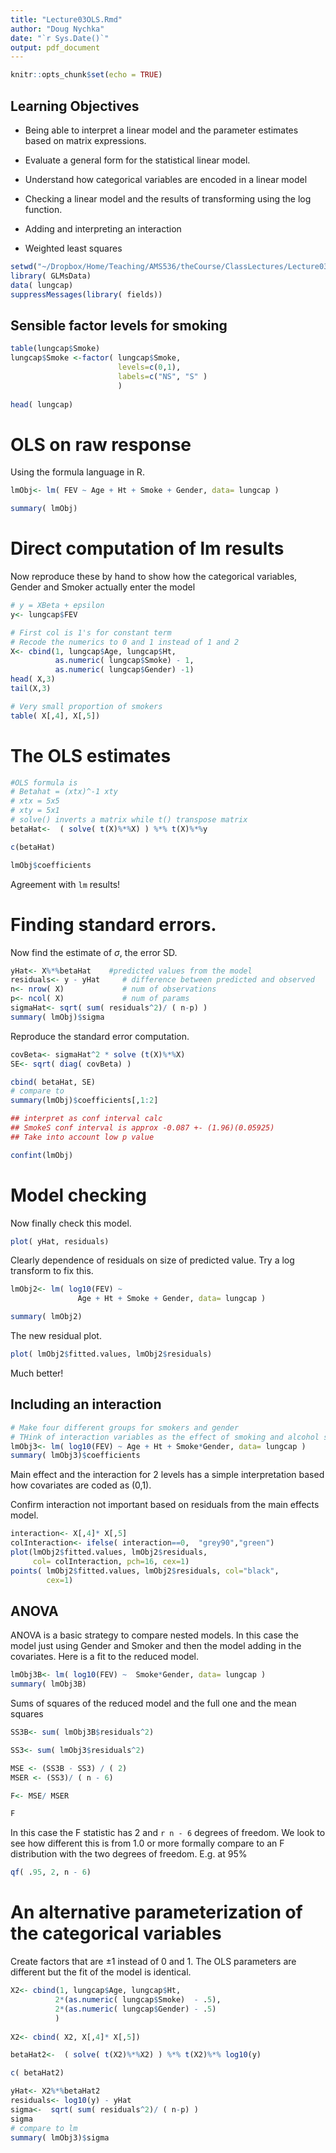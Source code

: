 ---
title: "Lecture03OLS.Rmd"
author: "Doug Nychka"
date: "`r Sys.Date()`"
output: pdf_document
---

```{r setup, include=FALSE}
knitr::opts_chunk$set(echo = TRUE)
```
## Learning Objectives

- Being able to interpret a linear model and the parameter estimates based on matrix expressions. 

- Evaluate a general form for the statistical linear model.

- Understand how categorical variables  are encoded in a linear model

- Checking a linear model and the results of  transforming using the log function. 

- Adding and interpreting an interaction

- Weighted least squares 

\newpage

```{r }
setwd("~/Dropbox/Home/Teaching/AMS536/theCourse/ClassLectures/Lecture03")
library( GLMsData)
data( lungcap)
suppressMessages(library( fields))
```

## Sensible factor levels for smoking
```{r}
table(lungcap$Smoke)
lungcap$Smoke <-factor( lungcap$Smoke, 
                        levels=c(0,1),
                        labels=c("NS", "S" )
                        )
                        
head( lungcap)
```

# OLS on raw  response
Using the formula language in R. 

```{r}
lmObj<- lm( FEV ~ Age + Ht + Smoke + Gender, data= lungcap )
```

\newpage
```{r}
summary( lmObj)

``` 

# Direct computation of lm results 
Now reproduce these by hand to show how the categorical variables,
Gender and Smoker actually enter the model 

```{r}
# y = XBeta + epsilon
y<- lungcap$FEV

# First col is 1's for constant term
# Recode the numerics to 0 and 1 instead of 1 and 2
X<- cbind(1, lungcap$Age, lungcap$Ht,
          as.numeric( lungcap$Smoke) - 1,
          as.numeric( lungcap$Gender) -1)
head( X,3)
tail(X,3)

# Very small proportion of smokers
table( X[,4], X[,5])

```



# The OLS estimates 
```{r}

#OLS formula is
# Betahat = (xtx)^-1 xty
# xtx = 5x5
# xty = 5x1
# solve() inverts a matrix while t() transpose matrix
betaHat<-  ( solve( t(X)%*%X) ) %*% t(X)%*%y

c(betaHat)

lmObj$coefficients

```
Agreement with ``` lm ``` results!

\newpage

# Finding standard errors.

Now find the estimate of  $\sigma$, the error  SD. 
```{r}
yHat<- X%*%betaHat    #predicted values from the model
residuals<- y - yHat     # difference between predicted and observed
n<- nrow( X)             # num of observations
p<- ncol( X)             # num of params
sigmaHat<- sqrt( sum( residuals^2)/ ( n-p) )
summary( lmObj)$sigma 
```

Reproduce the standard error computation.
```{r}

covBeta<- sigmaHat^2 * solve (t(X)%*%X)
SE<- sqrt( diag( covBeta) )

cbind( betaHat, SE)
# compare to 
summary(lmObj)$coefficients[,1:2]

## interpret as conf interval calc
## SmokeS conf interval is approx -0.087 +- (1.96)(0.05925)
## Take into account low p value
```
```{r}
confint(lmObj)
```


\newpage

# Model checking

Now finally check this model. 
```{r}
plot( yHat, residuals)
``` 
Clearly dependence of residuals on size of predicted value. Try a log transform to fix this. 

```{r}
lmObj2<- lm( log10(FEV) ~ 
               Age + Ht + Smoke + Gender, data= lungcap )
```

```{r}
summary( lmObj2)
```

The new residual plot. 
```{r}
plot( lmObj2$fitted.values, lmObj2$residuals)
``` 

Much better!

\newpage

## Including an interaction 
```{r}
# Make four different groups for smokers and gender
# THink of interaction variables as the effect of smoking and alcohol separately vs together. Sleepy separately, deadly together
lmObj3<- lm( log10(FEV) ~ Age + Ht + Smoke*Gender, data= lungcap )
summary( lmObj3)$coefficients
```

Main effect and  the interaction for 2 levels has a
simple
interpretation based how covariates are coded as (0,1).


\newpage

Confirm interaction not important based on residuals from the 
main effects model.


```{r}
interaction<- X[,4]* X[,5]
colInteraction<- ifelse( interaction==0,  "grey90","green")
plot(lmObj2$fitted.values, lmObj2$residuals, 
     col= colInteraction, pch=16, cex=1)
points( lmObj2$fitted.values, lmObj2$residuals, col="black",
        cex=1)
```


## ANOVA 

ANOVA is a basic strategy to compare nested models. 
In this case the model just using Gender and Smoker and then the 
model adding in the covariates. 
Here is a fit to the reduced model.
```{r}
lmObj3B<- lm( log10(FEV) ~  Smoke*Gender, data= lungcap )
summary( lmObj3B)
```

Sums of squares of the reduced model and the full one
and the mean squares

```{r}
SS3B<- sum( lmObj3B$residuals^2)

SS3<- sum( lmObj3$residuals^2)

MSE <- (SS3B - SS3) / ( 2)
MSER <- (SS3)/ ( n - 6)

F<- MSE/ MSER

F

```
 In this case the F statistic has  2 and  ```r n - 6 ``` degrees
 of freedom. We look to see how different this is from 1.0  or more formally compare to an F distribution with the two degrees of freedom. E.g.  at 95%
 
 ```{r}
 qf( .95, 2, n - 6)
 ```


# An alternative parameterization of the categorical variables
Create factors that are $\pm 1$  instead of 0 and 1. The OLS
parameters are different but the fit of the model is identical. 

```{r}
X2<- cbind(1, lungcap$Age, lungcap$Ht,
          2*(as.numeric( lungcap$Smoke)  - .5),
          2*(as.numeric( lungcap$Gender) - .5)
          )
         
X2<- cbind( X2, X[,4]* X[,5])

betaHat2<-  ( solve( t(X2)%*%X2) ) %*% t(X2)%*% log10(y)

c( betaHat2)

yHat<- X2%*%betaHat2
residuals<- log10(y) - yHat
sigma<-  sqrt( sum( residuals^2)/ ( n-p) )
sigma
# compare to lm
summary( lmObj3)$sigma
```

